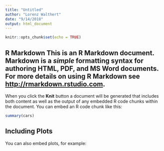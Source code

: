 ```yaml
---
title: "Untitled"
author: "Lorenz Walthert"
date: "9/14/2018"
output: html_document
---
```


```r
knitr::opts_chunk$set(echo = TRUE)
```

## R Markdown This is an R Markdown document. Markdown is a *simple* formatting syntax for authoring HTML, PDF, and MS Word documents. For more details on using R Markdown **see** <http://rmarkdown.rstudio.com>.

When you click the **Knit** button a document will be generated that includes
both content as well as the output of any embedded R code chunks within the
document. You can embed an R code chunk like this:

```r
summary(cars)
```

## Including Plots

You can also embed plots, for example:

